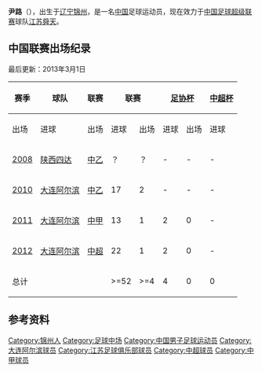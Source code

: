 {{Infobox football biography
| name = 尹路
| fullname = 
| image = 
| birth_date = {{birth date and age|1989|1|3}}
| height = {{height|m=1.82}}
| birth_place = [[辽宁|辽宁]][[锦州|锦州]] 
| currentclub  = [[江苏舜天足球俱乐部|江苏舜天]]
| clubnumber = 
| position = [[中场_(足球)|后卫]]
| youthyears1 = 2000-2001
| youthclubs1 = [[高丰文足球学校|高丰文足球学校]]
| years1 = 2008  
| clubs1 = [[陕西四达|陕西四达]]
| years2 = 2010-2012
| clubs2 = [[大连阿尔滨|大连阿尔滨]]
| years3 = 2013-
| clubs3 = [[江苏舜天足球俱乐部|江苏舜天]]
| caps1 = ？
| goals1 = ？
| caps2 = 52
| goals2 = 4
| caps3 = 3
| goals3 = 0
| pcupdate = 2013年11月5日
| ntupdate = 
}}
'''尹路'''（{{bd|1989年|1月3日|||Y}}），出生于[[辽宁|辽宁]][[锦州|锦州]]，是一名[[中国|中国]]足球运动员，现在效力于[[中国足球超级联赛|中国足球超级联赛]]球队[[江苏舜天足球俱乐部|江苏舜天]]。

== 中国联赛出场纪录 ==
最后更新：2013年3月1日

{| class="wikitable" style="text-align: center;"
|-
!rowspan="2"|赛季
!rowspan="2"|球队
!rowspan="2"|联赛
!colspan="2"|联赛
!colspan="2"|[[中国足协杯|足协杯]]
!colspan="2"|[[中国超级联赛杯|中超杯]]
!colspan="2"|[[亚洲冠军联赛|亚冠]]
!colspan="2"|总计
|-
!出场 
!进球 
!出场 
!进球 
!出场 
!进球 
!出场 
!进球 
!出场 
!进球 
|-
|[[2008年中国足球乙级联赛|2008]]
|[[陕西四达|陕西四达]]
|[[中国足球乙级联赛|中乙]]
|？||？||-||-||-||-||-||-||>=0||>=0
|-
|[[2010年中国足球乙级联赛|2010]]
|[[大连阿尔滨|大连阿尔滨]]
|[[中国足球乙级联赛|中乙]]
|17||2||-||-||-||-||-||-||17||2
|-
|[[2011年中国足球甲级联赛|2011]]
|[[大连阿尔滨|大连阿尔滨]]
|[[中国足球甲级联赛|中甲]]
|13||1||2||0||-||-||-||-||15||1
|-
|[[2012年中国足球超级联赛|2012]]
|[[大连阿尔滨|大连阿尔滨]]
|[[中国足球超级联赛|中超]]
|22||1||2||0||-||-||-||-||24||1
|-
!colspan="3"|总计
!>=52!!>=4!!4!!0!!0!!0!!0!!0!!>=56
!>=4
|}

==参考资料==
{{reflist}}

{{2010年中乙分类名单大连阿尔滨}}
{{2011年中甲分类名单大连阿尔滨}}
{{2012年中超分类名单大连阿尔滨}}
{{2013年中超分类名单江苏}}
{{2014年中超分类名单江苏}}
{{2014年中乙分类名单太原嘉怡}}
{{2015年中甲分类名单内蒙古}}
{{2016年中甲分类名单内蒙古}}
{{2017年中甲分类名单内蒙古}}
{{2018年中甲分类名单大连超越}}

{{DEFAULTSORT:Yin, Lu}}
[[Category:锦州人|Category:锦州人]]
[[Category:足球中场|Category:足球中场]]
[[Category:中国男子足球运动员|Category:中国男子足球运动员]]
[[Category:大连阿尔滨球员|Category:大连阿尔滨球员]]
[[Category:江苏足球俱乐部球员|Category:江苏足球俱乐部球员]]
[[Category:中超球员|Category:中超球员]]
[[Category:中甲球员|Category:中甲球员]]